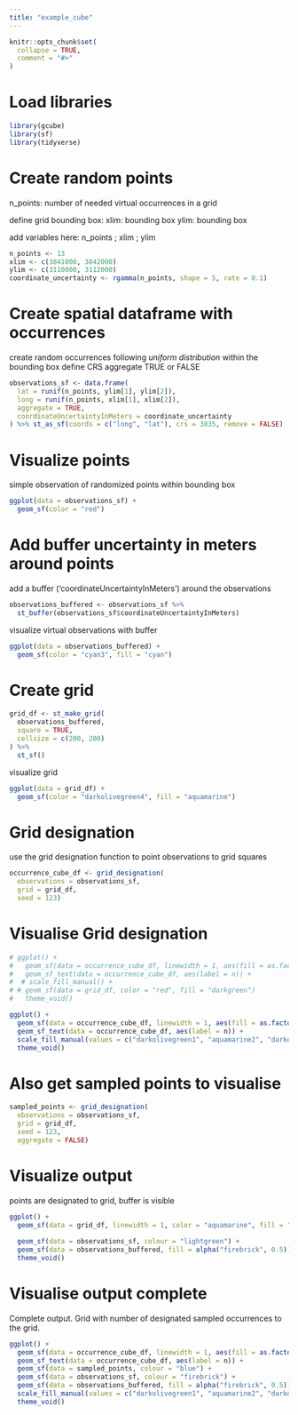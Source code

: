 ```yaml
---
title: "example_cube"
---
```


```r
knitr::opts_chunk$set(
  collapse = TRUE,
  comment = "#>"
)
```

# Load libraries

```r
library(gcube)
library(sf)
library(tidyverse)

```

# Create random points

n_points: number of needed virtual occurrences in a grid

define grid bounding box: 
              xlim: bounding box
              ylim: bounding box

add variables here: n_points ; xlim ; ylim

```r

n_points <- 13 
xlim <- c(3841000, 3842000)
ylim <- c(3110000, 3112000)
coordinate_uncertainty <- rgamma(n_points, shape = 5, rate = 0.1)

```

# Create spatial dataframe with occurrences

create random occurrences following *uniform distribution* within the bounding box
define CRS
aggregate TRUE or FALSE

```r
observations_sf <- data.frame(
  lat = runif(n_points, ylim[1], ylim[2]),
  long = runif(n_points, xlim[1], xlim[2]),
  aggregate = TRUE,
  coordinateUncertaintyInMeters = coordinate_uncertainty
) %>% st_as_sf(coords = c("long", "lat"), crs = 3035, remove = FALSE)
```

# Visualize points

simple observation of randomized points within bounding box

```r
ggplot(data = observations_sf) +
  geom_sf(color = "red")
```

# Add buffer uncertainty in meters around points

add a buffer ('coordinateUncertaintyInMeters') around the observations

```r

observations_buffered <- observations_sf %>%
  st_buffer(observations_sf$coordinateUncertaintyInMeters)
```


visualize virtual observations with buffer

```r
ggplot(data = observations_buffered) +
  geom_sf(color = "cyan3", fill = "cyan")
```


# Create grid


```r
grid_df <- st_make_grid(
  observations_buffered,
  square = TRUE,
  cellsize = c(200, 200)
) %>%
  st_sf()
```

visualize grid

```r
ggplot(data = grid_df) +
  geom_sf(color = "darkolivegreen4", fill = "aquamarine")
```



# Grid designation

use the grid designation function to point observations to grid squares

```r
occurrence_cube_df <- grid_designation(
  observations = observations_sf,
  grid = grid_df,
  seed = 123)
```

# Visualise Grid designation
```r
# ggplot() +
#   geom_sf(data = occurrence_cube_df, linewidth = 1, aes(fill = as.factor(n))) +
#   geom_sf_text(data = occurrence_cube_df, aes(label = n)) +
#  # scale_fill_manual() + 
# # geom_sf(data = grid_df, color = "red", fill = "darkgreen")
#   theme_void()

ggplot() +
  geom_sf(data = occurrence_cube_df, linewidth = 1, aes(fill = as.factor(n))) +
  geom_sf_text(data = occurrence_cube_df, aes(label = n)) +
  scale_fill_manual(values = c("darkolivegreen1", "aquamarine2", "darkolivegreen3","cyan")) + 
  theme_void()

```


# Also get sampled points to visualise

```r
sampled_points <- grid_designation(
  observations = observations_sf,
  grid = grid_df,
  seed = 123,
  aggregate = FALSE)
```


# Visualize output

points are designated to grid, buffer is visible


```r
ggplot() +
  geom_sf(data = grid_df, linewidth = 1, color = "aquamarine", fill = "lightgreen") +
  
  geom_sf(data = observations_sf, colour = "lightgreen") +
  geom_sf(data = observations_buffered, fill = alpha("firebrick", 0.5)) +
  theme_void()
```




# Visualise output complete

Complete output. 
Grid with number of designated sampled occurrences to the grid. 


```r

ggplot() +
  geom_sf(data = occurrence_cube_df, linewidth = 1, aes(fill = as.factor(n))) +
  geom_sf_text(data = occurrence_cube_df, aes(label = n)) +
  geom_sf(data = sampled_points, colour = "blue") +
  geom_sf(data = observations_sf, colour = "firebrick") +
  geom_sf(data = observations_buffered, fill = alpha("firebrick", 0.5)) +
  scale_fill_manual(values = c("darkolivegreen1", "aquamarine2", "darkolivegreen3","cyan")) + 
  theme_void()

```




